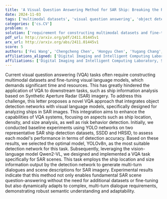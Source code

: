 ```yaml
---
title: 'A Visual Question Answering Method for SAR Ship: Breaking the Requirement for Multimodal Dataset Construction and Model Fine-Tuning'
date: 2024-11-03
tags: ['multimodal datasets', 'visual question answering', 'object detection networks', 'YOLO networks', 'Qwen2-VL', 'Synthetic Aperture Radar', 'multi-turn dialogues', 'ship information analysis', 'semantic understanding', 'visual language models', 'SAR ship detection', 'scene descriptions']
categories: ['cs.CV']
problem: n
solution: ['requirement for constructing multimodal datasets and fine-tuning visual language models']
pdf_url: http://arxiv.org/pdf/2411.01445v1
arx_url: http://arxiv.org/abs/2411.01445v1
score: 5
authors: ['Fei Wang', 'Chengcheng Chen', 'Hongyu Chen', 'Yugang Chang', 'Weiming Zeng']
affiliations_aligned: ['Digital Imaging and Intelligent Computing Laboratory, Shanghai Maritime University, Shanghai 201306, China', 'Digital Imaging and Intelligent Computing Laboratory, Shanghai Maritime University, Shanghai 201306, China', 'Digital Imaging and Intelligent Computing Laboratory, Shanghai Maritime University, Shanghai 201306, China', 'Digital Imaging and Intelligent Computing Laboratory, Shanghai Maritime University, Shanghai 201306, China', 'Digital Imaging and Intelligent Computing Laboratory, Shanghai Maritime University, Shanghai 201306, China']
affiliations: ['Digital Imaging and Intelligent Computing Laboratory, Shanghai Maritime University, Shanghai 201306, China']
---
```



Current visual question answering (VQA) tasks often require constructing multimodal datasets and fine-tuning visual language models, which demands significant time and resources. This has greatly hindered the application of VQA to downstream tasks, such as ship information analysis based on Synthetic Aperture Radar (SAR) imagery. To address this challenge, this letter proposes a novel VQA approach that integrates object detection networks with visual language models, specifically designed for analyzing ships in SAR images. This integration aims to enhance the capabilities of VQA systems, focusing on aspects such as ship location, density, and size analysis, as well as risk behavior detection. Initially, we conducted baseline experiments using YOLO networks on two representative SAR ship detection datasets, SSDD and HRSID, to assess each model's performance in terms of detection accuracy. Based on these results, we selected the optimal model, YOLOv8n, as the most suitable detection network for this task. Subsequently, leveraging the vision-language model Qwen2-VL, we designed and implemented a VQA task specifically for SAR scenes. This task employs the ship location and size information output by the detection network to generate multi-turn dialogues and scene descriptions for SAR imagery. Experimental results indicate that this method not only enables fundamental SAR scene question-answering without the need for additional datasets or fine-tuning but also dynamically adapts to complex, multi-turn dialogue requirements, demonstrating robust semantic understanding and adaptability.